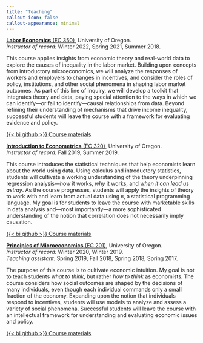 ```yaml
---
title: "Teaching"
callout-icon: false
callout-appearance: minimal
---
```


::: callout-note
[**Labor Economics** (EC 350)](https://github.com/kyleraze/EC350_Labor_Economics), University of Oregon. <br> *Instructor of record:* Winter 2022, Spring 2021, Summer 2018.

This course applies insights from economic theory and real-world data to explore the causes of inequality in the labor market. Building upon concepts from introductory microeconomics, we will analyze the responses of workers and employers to changes in incentives, and consider the roles of policy, institutions, and other social phenomena in shaping labor market outcomes. As part of this line of inquiry, we will develop a toolkit that integrates theory and data, paying special attention to the ways in which we can identify---or fail to identify---causal relationships from data. Beyond refining their understanding of mechanisms that drive income inequality, successful students will leave the course with a framework for evaluating evidence and policy.

[{{< bi github >}} Course materials](https://github.com/kyleraze/EC350_Labor_Economics){.btn .btn-outline-success .btn-sm}
:::

::: callout-note
[**Introduction to Econometrics** (EC 320)](https://github.com/kyleraze/EC320_Econometrics), University of Oregon. <br> *Instructor of record:* Fall 2019, Summer 2019.

This course introduces the statistical techniques that help economists learn about the world using data. Using calculus and introductory statistics, students will cultivate a working understanding of the theory underpinning regression analysis---*how* it works, *why* it works, and *when it can lead us astray*. As the course progresses, students will apply the insights of theory to work with and learn from actual data using `R`, a statistical programming language. My goal is for students to leave the course with marketable skills in data analysis and---most importantly---a more sophisticated understanding of the notion that correlation does not necessarily imply causation.

[{{< bi github >}} Course materials](https://github.com/kyleraze/EC320_Econometrics){.btn .btn-outline-success .btn-sm}
:::

::: callout-note
[**Principles of Microeconomics** (EC 201)](https://github.com/kyleraze/EC201_Microeconomics), University of Oregon. <br> *Instructor of record:* Winter 2020, Winter 2019. <br> *Teaching assistant:* Spring 2019, Fall 2018, Spring 2018, Spring 2017.

The purpose of this course is to cultivate economic intuition. My goal is not to teach students *what to think*, but rather *how to think* as economists. The course considers how social outcomes are shaped by the decisions of many individuals, even though each individual commands only a small fraction of the economy. Expanding upon the notion that individuals respond to incentives, students will use models to analyze and assess a variety of social phenomena. Successful students will leave the course with an intellectual framework for understanding and evaluating economic issues and policy.

[{{< bi github >}} Course materials](https://github.com/kyleraze/EC201_Microeconomics){.btn .btn-outline-success .btn-sm}
:::
